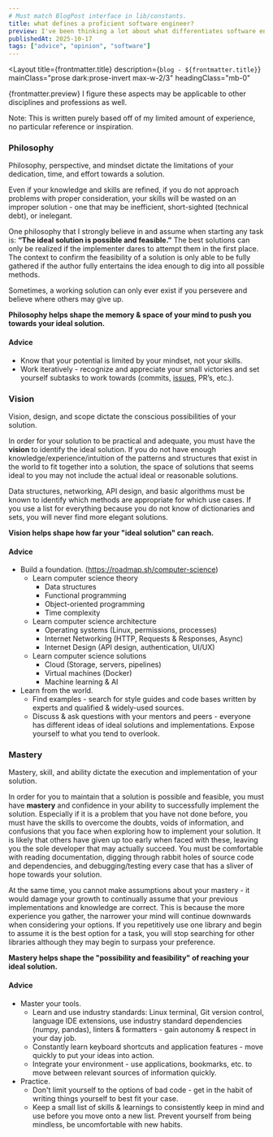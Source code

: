 ```yaml
---
# Must match BlogPost interface in lib/constants.
title: what defines a proficient software engineer?
preview: I've been thinking a lot about what differentiates software engineers of different levels and I've come up with three aspects to define a proficient software engineer! 
publishedAt: 2025-10-17
tags: ["advice", "opinion", "software"]
---
```



<Layout
  title={frontmatter.title}
  description={`blog - ${frontmatter.title}`}
  mainClass="prose dark:prose-invert max-w-2/3"
  headingClass="mb-0"
>
<DateText date={frontmatter.publishedAt} />
<TagList tags={frontmatter.tags} />

{frontmatter.preview} I figure these aspects may be applicable to other disciplines and professions as well.

Note: This is written purely based off of my limited amount of experience, no particular reference or inspiration.

### Philosophy

Philosophy, perspective, and mindset dictate the limitations of your dedication, time, and effort towards a solution.

Even if your knowledge and skills are refined, if you do not approach problems with proper consideration, your skills will be wasted on an improper solution - one that may be inefficient, short-sighted (technical debt), or inelegant.

One philosophy that I strongly believe in and assume when starting any task is: **“The ideal solution is possible and feasible.”** The best solutions can only be realized if the implementer dares to attempt them in the first place. The context to confirm the feasibility of a solution is only able to be fully gathered if the author fully entertains the idea enough to dig into all possible methods.

Sometimes, a working solution can only ever exist if you persevere and believe where others may give up.

**Philosophy helps shape the memory & space of your mind to push you towards your ideal solution.**

#### Advice

- Know that your potential is limited by your mindset, not your skills.
- Work iteratively - recognize and appreciate your small victories and set yourself subtasks to work towards (commits, [issues](https://github.com/AdoryVo/big-two/issues), PR’s, etc.).

### Vision

Vision, design, and scope dictate the conscious possibilities of your solution.

In order for your solution to be practical and adequate, you must have the **vision** to identify the ideal solution. If you do not have enough knowledge/experience/intuition of the patterns and structures that exist in the world to fit together into a solution, the space of solutions that seems ideal to you may not include the actual ideal or reasonable solutions.

Data structures, networking, API design, and basic algorithms must be known to identify which methods are appropriate for which use cases. If you use a list for everything because you do not know of dictionaries and sets, you will never find more elegant solutions.

**Vision helps shape how far your "ideal solution" can reach.**

#### Advice

- Build a foundation. (https://roadmap.sh/computer-science)
    - Learn computer science theory
        - Data structures
        - Functional programming
        - Object-oriented programming
        - Time complexity
    - Learn computer science architecture
        - Operating systems (Linux, permissions, processes)
        - Internet Networking (HTTP, Requests & Responses, Async)
        - Internet Design (API design, authentication, UI/UX)
    - Learn computer science solutions
        - Cloud (Storage, servers, pipelines)
        - Virtual machines (Docker)
        - Machine learning & AI
- Learn from the world.
    - Find examples - search for style guides and code bases written by experts and qualified & widely-used sources.
    - Discuss & ask questions with your mentors and peers - everyone has different ideas of ideal solutions and implementations. Expose yourself to what you tend to overlook.

### Mastery

Mastery, skill, and ability dictate the execution and implementation of your solution.

In order for you to maintain that a solution is possible and feasible, you must have **mastery** and confidence in your ability to successfully implement the solution. Especially if it is a problem that you have not done before, you must have the skills to overcome the doubts, voids of information, and confusions that you face when exploring how to implement your solution. It is likely that others have given up too early when faced with these, leaving you the sole developer that may actually succeed. You must be comfortable with reading documentation, digging through rabbit holes of source code and dependencies, and debugging/testing every case that has a sliver of hope towards your solution.

At the same time, you cannot make assumptions about your mastery - it would damage your growth to continually assume that your previous implementations and knowledge are correct. This is because the more experience you gather, the narrower your mind will continue downwards when considering your options. If you repetitively use one library and begin to assume it is the best option for a task, you will stop searching for other libraries although they may begin to surpass your preference.

**Mastery helps shape the "possibility and feasibility" of reaching your ideal solution.**

#### Advice

- Master your tools.
    - Learn and use industry standards: Linux terminal, Git version control, language IDE extensions, use industry standard dependencies (numpy, pandas), linters & formatters - gain autonomy & respect in your day job.
    - Constantly learn keyboard shortcuts and application features - move quickly to put your ideas into action.
    - Integrate your environment - use applications, bookmarks, etc. to move between relevant sources of information quickly.
- Practice.
    - Don't limit yourself to the options of bad code - get in the habit of writing things yourself to best fit your case.
    - Keep a small list of skills & learnings to consistently keep in mind and use before you move onto a new list. Prevent yourself from being mindless, be uncomfortable with new habits.
</Layout>

